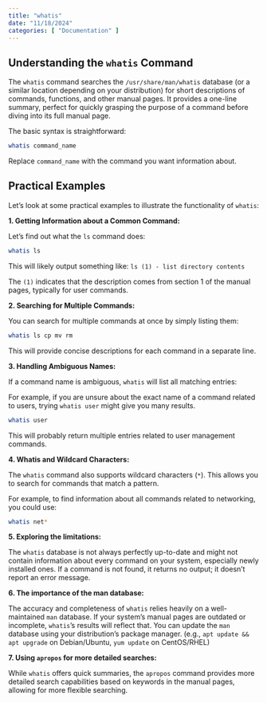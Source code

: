 ```yaml
---
title: "whatis"
date: "11/18/2024"
categories: [ "Documentation" ]
---
```

## Understanding the `whatis` Command

The `whatis` command searches the `/usr/share/man/whatis` database (or a similar location depending on your distribution) for short descriptions of commands, functions, and other manual pages. It provides a one-line summary, perfect for quickly grasping the purpose of a command before diving into its full manual page.

The basic syntax is straightforward:

```bash
whatis command_name
```

Replace `command_name` with the command you want information about.


## Practical Examples

Let's look at some practical examples to illustrate the functionality of `whatis`:

**1. Getting Information about a Common Command:**

Let's find out what the `ls` command does:

```bash
whatis ls
```

This will likely output something like:  `ls (1) - list directory contents`

The `(1)` indicates that the description comes from section 1 of the manual pages, typically for user commands.


**2. Searching for Multiple Commands:**

You can search for multiple commands at once by simply listing them:

```bash
whatis ls cp mv rm
```

This will provide concise descriptions for each command in a separate line.


**3. Handling Ambiguous Names:**

If a command name is ambiguous, `whatis` will list all matching entries:

For example, if you are unsure about the exact name of a command related to users, trying `whatis user` might give you many results.

```bash
whatis user
```

This will probably return multiple entries related to user management commands.


**4.  Whatis and Wildcard Characters:**

The `whatis` command also supports wildcard characters (`*`). This allows you to search for commands that match a pattern.

For example, to find information about all commands related to networking, you could use:


```bash
whatis net*
```


**5.  Exploring the limitations:**

The `whatis` database is not always perfectly up-to-date and might not contain information about every command on your system, especially newly installed ones.  If a command is not found, it returns no output; it doesn't report an error message.


**6.  The importance of the man database:**

The accuracy and completeness of `whatis` relies heavily on a well-maintained `man` database.  If your system's manual pages are outdated or incomplete, `whatis`'s results will reflect that. You can update the `man` database using your distribution's package manager.  (e.g., `apt update && apt upgrade` on Debian/Ubuntu, `yum update` on CentOS/RHEL)



**7.  Using `apropos` for more detailed searches:**

While `whatis` offers quick summaries, the `apropos` command provides more detailed search capabilities based on keywords in the manual pages, allowing for more flexible searching.





